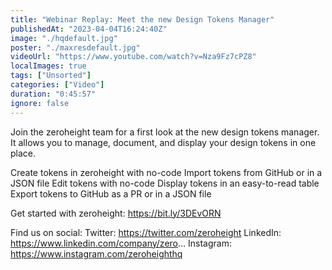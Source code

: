 ```yaml
---
title: "Webinar Replay: Meet the new Design Tokens Manager"
publishedAt: "2023-04-04T16:24:40Z"
image: "./hqdefault.jpg"
poster: "./maxresdefault.jpg"
videoUrl: "https://www.youtube.com/watch?v=Nza9Fz7cPZ8"
localImages: true
tags: ["Unsorted"]
categories: ["Video"]
duration: "0:45:57"
ignore: false
---
```


Join the zeroheight team for a first look at the new design tokens manager. It allows you to manage, document, and display your design tokens in one place.

Create tokens in zeroheight with no-code
Import tokens from GitHub or in a JSON file
Edit tokens with no-code
Display tokens in an easy-to-read table
Export tokens to GitHub as a PR or in a JSON file

Get started with zeroheight: https://bit.ly/3DEvORN

Find us on social:
Twitter: https://twitter.com/zeroheight
LinkedIn: https://www.linkedin.com/company/zero...
Instagram: https://www.instagram.com/zeroheighthq

